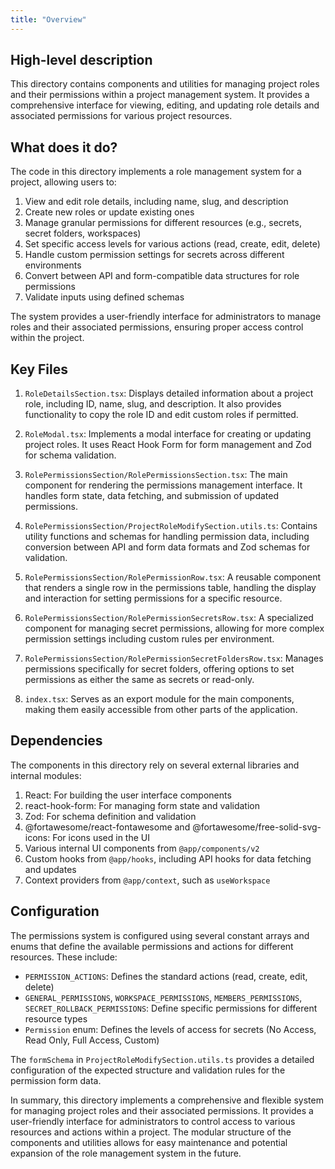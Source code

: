 ```yaml
---
title: "Overview"
---
```


## High-level description
This directory contains components and utilities for managing project roles and their permissions within a project management system. It provides a comprehensive interface for viewing, editing, and updating role details and associated permissions for various project resources.

## What does it do?
The code in this directory implements a role management system for a project, allowing users to:

1. View and edit role details, including name, slug, and description
2. Create new roles or update existing ones
3. Manage granular permissions for different resources (e.g., secrets, secret folders, workspaces)
4. Set specific access levels for various actions (read, create, edit, delete)
5. Handle custom permission settings for secrets across different environments
6. Convert between API and form-compatible data structures for role permissions
7. Validate inputs using defined schemas

The system provides a user-friendly interface for administrators to manage roles and their associated permissions, ensuring proper access control within the project.

## Key Files

1. `RoleDetailsSection.tsx`: Displays detailed information about a project role, including ID, name, slug, and description. It also provides functionality to copy the role ID and edit custom roles if permitted.

2. `RoleModal.tsx`: Implements a modal interface for creating or updating project roles. It uses React Hook Form for form management and Zod for schema validation.

3. `RolePermissionsSection/RolePermissionsSection.tsx`: The main component for rendering the permissions management interface. It handles form state, data fetching, and submission of updated permissions.

4. `RolePermissionsSection/ProjectRoleModifySection.utils.ts`: Contains utility functions and schemas for handling permission data, including conversion between API and form data formats and Zod schemas for validation.

5. `RolePermissionsSection/RolePermissionRow.tsx`: A reusable component that renders a single row in the permissions table, handling the display and interaction for setting permissions for a specific resource.

6. `RolePermissionsSection/RolePermissionSecretsRow.tsx`: A specialized component for managing secret permissions, allowing for more complex permission settings including custom rules per environment.

7. `RolePermissionsSection/RolePermissionSecretFoldersRow.tsx`: Manages permissions specifically for secret folders, offering options to set permissions as either the same as secrets or read-only.

8. `index.tsx`: Serves as an export module for the main components, making them easily accessible from other parts of the application.

## Dependencies
The components in this directory rely on several external libraries and internal modules:

1. React: For building the user interface components
2. react-hook-form: For managing form state and validation
3. Zod: For schema definition and validation
4. @fortawesome/react-fontawesome and @fortawesome/free-solid-svg-icons: For icons used in the UI
5. Various internal UI components from `@app/components/v2`
6. Custom hooks from `@app/hooks`, including API hooks for data fetching and updates
7. Context providers from `@app/context`, such as `useWorkspace`

## Configuration
The permissions system is configured using several constant arrays and enums that define the available permissions and actions for different resources. These include:

- `PERMISSION_ACTIONS`: Defines the standard actions (read, create, edit, delete)
- `GENERAL_PERMISSIONS`, `WORKSPACE_PERMISSIONS`, `MEMBERS_PERMISSIONS`, `SECRET_ROLLBACK_PERMISSIONS`: Define specific permissions for different resource types
- `Permission` enum: Defines the levels of access for secrets (No Access, Read Only, Full Access, Custom)

The `formSchema` in `ProjectRoleModifySection.utils.ts` provides a detailed configuration of the expected structure and validation rules for the permission form data.

In summary, this directory implements a comprehensive and flexible system for managing project roles and their associated permissions. It provides a user-friendly interface for administrators to control access to various resources and actions within a project. The modular structure of the components and utilities allows for easy maintenance and potential expansion of the role management system in the future.